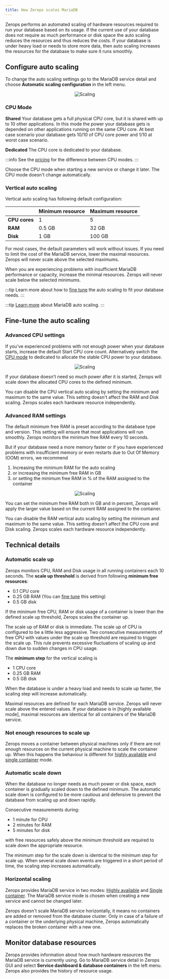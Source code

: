 ```yaml
---
title: How Zerops scales MariaDB
---
```


Zerops performs an automated scaling of hardware resources required to run your database based on its usage. If the current use of your database does not require as much performance or disk space the auto scaling reduces the resources and thus reduces the costs. If your database is under heavy load or needs to store more data, then auto scaling increases the resources for the database to make sure it runs smoothly.

## Configure auto scaling

To change the auto scaling settings go to the MariaDB service detail and choose **Automatic scaling configuration** in the left menu.

<p align="center">
  <Image
    lightImage="/img/screenshots/scaling7.png"
    darkImage="/img/screenshots/scaling7.png"
    alt="Scaling"
    style={{ width: '95%', height: 'auto' }}
  />
</p>

### CPU Mode

**Shared**
Your database gets a full physical CPU core, but it is shared with up to 10 other applications. In this mode the power your database gets is depended on other applications running on the same CPU core. At best case scenario your database gets 10/10 of CPU core power and 1/10 at worst case scenario.

**Dedicated**
The CPU core is dedicated to your database.

:::info
See the [pricing](https://zerops.io/#pricing) for the difference between CPU modes.
:::

Choose the CPU mode when starting a new service or change it later. The CPU mode doesn't change automatically.

### Vertical auto scaling

Vertical auto scaling has following default configuration:

| &nbsp;        | Minimum resource | Maximum resource |
| ------------- | ---------------- | ---------------- |
| **CPU cores** | 1                | 5                |
| **RAM**       | 0.5 GB           | 32 GB            |
| **Disk**      | 1 GB             | 100 GB           |

For most cases, the default parameters will work without issues. If you need to limit the cost of the MariaDB service, lower the maximal resources. Zerops will never scale above the selected maximums.

When you are experiencing problems with insufficient MariaDB performance or capacity, increase the minimal resources. Zerops will never scale below the selected minimums.

:::tip
Learn more about how to [fine tune](/mariadb/how-to/scaling#fine-tune-the-auto-scaling) the auto scaling to fit your database needs.
:::

:::tip
[Learn more](/mariadb/how-to/scale) about MariaDB auto scaling.
:::

## Fine-tune the auto scaling

### Advanced CPU settings

If you've experienced problems with not enough power when your database starts, increase the default Start CPU core count. Alternatively switch the [CPU mode](#shared-vs-dedicated-cpu) to dedicated to allocate the stable CPU power to your database.

<p align="center">
  <Image
    lightImage="/img/screenshots/scaling5.png"
    darkImage="/img/screenshots/scaling5.png"
    alt="Scaling"
    style={{ width: '95%', height: 'auto' }}
  />
</p>

If your database doesn't need so much power after it is started, Zerops will scale down the allocated CPU cores to the defined minimum.

You can disable the CPU vertical auto scaling by setting the minimum and maximum to the same value. This setting doesn't affect the RAM and Disk scaling. Zerops scales each hardware resource independently.

### Advanced RAM settings

The default minimum free RAM is preset according to the database type and version. This setting will ensure that most applications will run smoothly. Zerops monitors the minimum free RAM every 10 seconds.

But if your database need a more memory faster or if you have experienced problems with insufficient memory or even restarts due to Out Of Memory (OOM) errors, we recommend

1. Increasing the minimum RAM for the auto scaling
2. or increasing the minimum free RAM in GB
3. or setting the minimum free RAM in % of the RAM assigned to the container

<p align="center">
  <Image
    lightImage="/img/screenshots/scaling6.png"
    darkImage="/img/screenshots/scaling6.png"
    alt="Scaling"
    style={{ width: '95%', height: 'auto' }}
  />
</p>

You can set the minimum free RAM both in GB and in percent, Zerops will apply the larger value based on the current RAM assigned to the container.

You can disable the RAM vertical auto scaling by setting the minimum and maximum to the same value. This setting doesn't affect the CPU core and Disk scaling. Zerops scales each hardware resource independently.

## Technical details

### Automatic scale up

Zerops monitors CPU, RAM and Disk usage in all running containers each 10 seconds.
The **scale up threshold** is derived from following **minimum free resources**:

- 0.1 CPU core
- 0.25 GB RAM (You can [fine tune](#fine-tune-the-auto-scaling) this setting)
- 0.5 GB disk

If the minimum free CPU, RAM or disk usage of a container is lower than the defined scale up threshold, Zerops scales the container up.

The scale up of RAM or disk is immediate. The scale up of CPU is configured to be a little less aggressive. Two consecutive measurements of free CPU with values under the scale up threshold are required to trigger the scale up. This rule prevents excessive fluctuations of scaling up and down due to sudden changes in CPU usage.

The **minimum step** for the vertical scaling is

- 1 CPU core
- 0.25 GB RAM
- 0.5 GB disk

When the database is under a heavy load and needs to scale up faster, the scaling step will increase automatically.

Maximal resources are defined for each MariaDB service. Zerops will never scale above the entered values. If your database is in [highly available mode], maximal resources are identical for all containers of the MariaDB service.

### Not enough resources to scale up

Zerops moves a container between physical machines only if there are not enough resources on the current physical machine to scale the container up. When this happens the behaviour is different for [highly available](/mariadb/how-to/create#highly-available) and [single container](/mariadb/how-to/create#single-container) mode.

### Automatic scale down

When the database no longer needs as much power or disk space, each container is gradually scaled down to the defined minimum. The automatic scale down is configured to be more cautious and defensive to prevent the database from scaling up and down rapidly.

Consecutive measurements during:

- 1 minute for CPU
- 2 minutes for RAM
- 5 minutes for disk

with free resources safely above the minimum threshold are required to scale down the appropriate resource.

The minimum step for the scale down is identical to the minimum step for scale up. When several scale down events are triggered in a short period of time, the scaling step increases automatically.

### Horizontal scaling

Zerops provides MariaDB service in two modes: [Highly available](/mariadb/how-to/create#highly-available) and [Single container](/mariadb/how-to/create#single-container). The MariaDB service mode is chosen when creating a new service and cannot be changed later.

Zerops doesn't scale MariaDB service horizontally, it means no containers are added or removed from the database cluster. Only in case of a failure of a container or the underlying physical machine, Zerops automatically replaces the broken container with a new one.

## Monitor database resources

Zerops provides information about how much hardware resources the MariaDB service is currently using. Go to MariaDB service detail in Zerops GUI and select **Service dashboard & database containers** in the left menu. Zerops also provides the history of resource usage.
